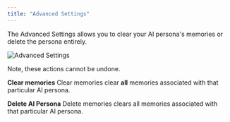 ```yaml
---
title: "Advanced Settings"
---
```


The Advanced Settings allows you to clear your AI persona's memories or delete the persona entirely.

![Advanced Settings](/images/adv1.png)

Note, these actions cannot be undone.

**Clear memories**
Clear memories clear **all** memories associated with that particular AI persona.

**Delete AI Persona**
Delete memories clears all memories associated with that particular AI persona.
